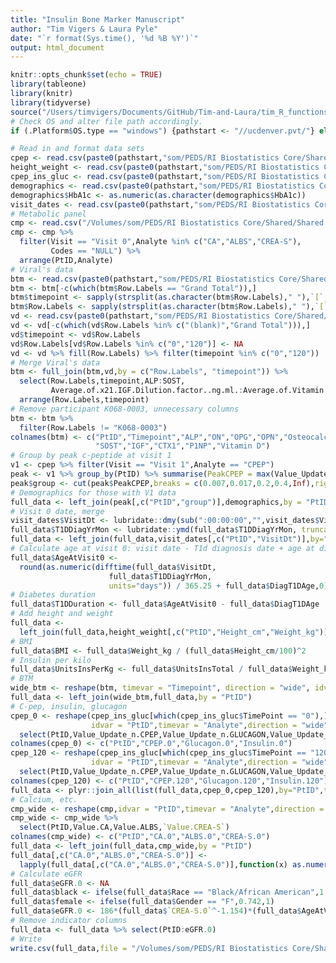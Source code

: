 ```yaml
---
title: "Insulin Bone Marker Manuscript"
author: "Tim Vigers & Laura Pyle"
date: "`r format(Sys.time(), '%d %B %Y')`"
output: html_document
---
```


```r
knitr::opts_chunk$set(echo = TRUE)
library(tableone)
library(knitr)
library(tidyverse)
source("/Users/timvigers/Documents/GitHub/Tim-and-Laura/tim_R_functions.R")
# Check OS and alter file path accordingly.
if (.Platform$OS.type == "windows") {pathstart <- "//ucdenver.pvt/"} else if (.Platform$OS.type == "unix"){pathstart <- "/Volumes/"}
```

```r
# Read in and format data sets
cpep <- read.csv(paste0(pathstart,"som/PEDS/RI Biostatistics Core/Shared/Shared Projects/Laura/BDC/Projects/Viral Shah/Insulin bone marker/Manuscript/Data_Cleaned/cpeptide_mmtt_and_gpa.csv"))
height_weight <- read.csv(paste0(pathstart,"som/PEDS/RI Biostatistics Core/Shared/Shared Projects/Laura/BDC/Projects/Viral Shah/Insulin bone marker/Manuscript/Data_Cleaned/kphysexamrechealth_subset.csv"))
cpep_ins_gluc <- read.csv(paste0(pathstart,"som/PEDS/RI Biostatistics Core/Shared/Shared Projects/Laura/BDC/Projects/Viral Shah/Insulin bone marker/Manuscript/Data_Cleaned/ksampleresults_subset.csv"))
demographics <- read.csv(paste0(pathstart,"som/PEDS/RI Biostatistics Core/Shared/Shared Projects/Laura/BDC/Projects/Viral Shah/Insulin bone marker/Manuscript/Data_Cleaned/kvisit0screening_subset.csv"))
demographics$HbA1c <- as.numeric(as.character(demographics$HbA1c))
visit_dates <- read.csv(paste0(pathstart,"som/PEDS/RI Biostatistics Core/Shared/Shared Projects/Laura/BDC/Projects/Viral Shah/Insulin bone marker/Manuscript/Data_Cleaned/kvisitinfo_subset.csv"))
# Metabolic panel
cmp <- read.csv("/Volumes/som/PEDS/RI Biostatistics Core/Shared/Shared Projects/Laura/BDC/Projects/Viral Shah/Insulin bone marker/Manuscript/Data_Cleaned/KSampleResults.csv") 
cmp <- cmp %>% 
  filter(Visit == "Visit 0",Analyte %in% c("CA","ALBS","CREA-S"),
         Codes == "NULL") %>%
  arrange(PtID,Analyte)
# Viral's data
btm <- read.csv(paste0(pathstart,"som/PEDS/RI Biostatistics Core/Shared/Shared Projects/Laura/BDC/Projects/Viral Shah/Insulin bone marker/Manuscript/Data_Cleaned/MSD BTM.csv"))
btm <- btm[-c(which(btm$Row.Labels == "Grand Total")),]
btm$timepoint <- sapply(strsplit(as.character(btm$Row.Labels)," "),`[`, 2)
btm$Row.Labels <- sapply(strsplit(as.character(btm$Row.Labels)," "),`[`, 1)
vd <- read.csv(paste0(pathstart,"som/PEDS/RI Biostatistics Core/Shared/Shared Projects/Laura/BDC/Projects/Viral Shah/Insulin bone marker/Manuscript/Data_Cleaned/VD, P1NP, CTX.csv"),na.strings = c("NA","#DIV/0!"))
vd <- vd[-c(which(vd$Row.Labels %in% c("(blank)","Grand Total"))),]
vd$timepoint <- vd$Row.Labels
vd$Row.Labels[vd$Row.Labels %in% c("0","120")] <- NA
vd <- vd %>% fill(Row.Labels) %>% filter(timepoint %in% c("0","120"))
# Merge Viral's data
btm <- full_join(btm,vd,by = c("Row.Labels", "timepoint")) %>%
  select(Row.Labels,timepoint,ALP:SOST,
         Average.of.x21.IGF.Dilution.factor..ng.ml.:Average.of.Vitamin.D.Average) %>%
  arrange(Row.Labels,timepoint)
# Remove participant K068-0003, unnecessary columns
btm <- btm %>%
  filter(Row.Labels != "K068-0003")
colnames(btm) <- c("PtID","Timepoint","ALP","ON","OPG","OPN","Osteocalcin",
                   "SOST","IGF","CTX1","P1NP","Vitamin D")
# Group by peak c-peptide at visit 1
v1 <- cpep %>% filter(Visit == "Visit 1",Analyte == "CPEP")
peak <- v1 %>% group_by(PtID) %>% summarise(PeakCPEP = max(Value_Update_n,na.rm = T))
peak$group <- cut(peak$PeakCPEP,breaks = c(0.007,0.017,0.2,0.4,Inf),right = F,labels = c("Negative","Low","Medium","High"))
# Demographics for those with V1 data
full_data <- left_join(peak[,c("PtID","group")],demographics,by = "PtID")
# Visit 0 date, merge
visit_dates$VisitDt <- lubridate::dmy(sub(":00:00:00","",visit_dates$VisitDt))
full_data$T1DDiagYrMon <- lubridate::ymd(full_data$T1DDiagYrMon, truncated = 1)
full_data <- left_join(full_data,visit_dates[,c("PtID","VisitDt")],by="PtID")
# Calculate age at visit 0: visit date - T1d diagnosis date + age at diagnosis
full_data$AgeAtVisit0 <- 
  round(as.numeric(difftime(full_data$VisitDt,
                      full_data$T1DDiagYrMon,
                      units="days")) / 365.25 + full_data$DiagT1DAge,0)
# Diabetes duration
full_data$T1DDuration <- full_data$AgeAtVisit0 - full_data$DiagT1DAge
# Add height and weight
full_data <- 
  left_join(full_data,height_weight[,c("PtID","Height_cm","Weight_kg")],by = "PtID")
# BMI
full_data$BMI <- full_data$Weight_kg / (full_data$Height_cm/100)^2
# Insulin per kilo
full_data$UnitsInsPerKg <- full_data$UnitsInsTotal / full_data$Weight_kg
# BTM
wide_btm <- reshape(btm, timevar = "Timepoint", direction = "wide", idvar = "PtID")
full_data <- left_join(wide_btm,full_data,by = "PtID")
# C-pep, insulin, glucagon
cpep_0 <- reshape(cpep_ins_gluc[which(cpep_ins_gluc$TimePoint == "0"),],
                  idvar = "PtID",timevar = "Analyte",direction = "wide") %>%
  select(PtID,Value_Update_n.CPEP,Value_Update_n.GLUCAGON,Value_Update_n.INS_TOSOH)
colnames(cpep_0) <- c("PtID","CPEP.0","Glucagon.0","Insulin.0")
cpep_120 <- reshape(cpep_ins_gluc[which(cpep_ins_gluc$TimePoint == "120"),],
                  idvar = "PtID",timevar = "Analyte",direction = "wide") %>%
  select(PtID,Value_Update_n.CPEP,Value_Update_n.GLUCAGON,Value_Update_n.INS_TOSOH)
colnames(cpep_120) <- c("PtID","CPEP.120","Glucagon.120","Insulin.120")
full_data <- plyr::join_all(list(full_data,cpep_0,cpep_120),by="PtID",type="left")
# Calcium, etc.
cmp_wide <- reshape(cmp,idvar = "PtID",timevar = "Analyte",direction = "wide")
cmp_wide <- cmp_wide %>% 
  select(PtID,Value.CA,Value.ALBS,`Value.CREA-S`)
colnames(cmp_wide) <- c("PtID","CA.0","ALBS.0","CREA-S.0")
full_data <- left_join(full_data,cmp_wide,by = "PtID")
full_data[,c("CA.0","ALBS.0","CREA-S.0")] <- 
  lapply(full_data[,c("CA.0","ALBS.0","CREA-S.0")],function(x) as.numeric(as.character(x)))
# Calculate eGFR
full_data$eGFR.0 <- NA
full_data$black <- ifelse(full_data$Race == "Black/African American",1.212,1)
full_data$female <- ifelse(full_data$Gender == "F",0.742,1)
full_data$eGFR.0 <- 186*(full_data$`CREA-S.0`^-1.154)*(full_data$AgeAtVisit0^-0.203)*full_data$black*full_data$female
# Remove indicator columns
full_data <- full_data %>% select(PtID:eGFR.0)
# Write
write.csv(full_data,file = "/Volumes/som/PEDS/RI Biostatistics Core/Shared/Shared Projects/Laura/BDC/Projects/Viral Shah/Insulin bone marker/Manuscript/Data_Cleaned/full_data.csv", row.names = F)
```
